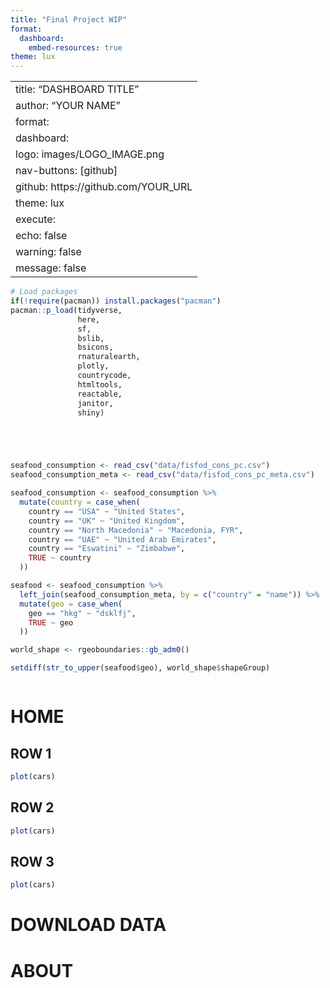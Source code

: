 ```yaml
---
title: "Final Project WIP"
format: 
  dashboard:
    embed-resources: true
theme: lux
---
```


--- 
title: "DASHBOARD TITLE"
author: "YOUR NAME"
format: 
  dashboard:
    logo: images/LOGO_IMAGE.png
    nav-buttons: [github]
    github: https://github.com/YOUR_URL
theme: lux
execute:
  echo: false
  warning: false
  message: false
---

```r
# Load packages 
if(!require(pacman)) install.packages("pacman")
pacman::p_load(tidyverse, 
               here,
               sf,
               bslib, 
               bsicons,
               rnaturalearth, 
               plotly, 
               countrycode, 
               htmltools, 
               reactable,
               janitor,
               shiny)





seafood_consumption <- read_csv("data/fisfod_cons_pc.csv")
seafood_consumption_meta <- read_csv("data/fisfod_cons_pc_meta.csv")

seafood_consumption <- seafood_consumption %>% 
  mutate(country = case_when(
    country == "USA" ~ "United States",
    country == "UK" ~ "United Kingdom",
    country == "North Macedonia" ~ "Macedonia, FYR",
    country == "UAE" ~ "United Arab Emirates",
    country == "Eswatini" ~ "Zimbabwe",
    TRUE ~ country
  ))

seafood <- seafood_consumption %>% 
  left_join(seafood_consumption_meta, by = c("country" = "name")) %>% 
  mutate(geo = case_when(
    geo == "hkg" ~ "dsklfj",
    TRUE ~ geo
  ))

world_shape <- rgeoboundaries::gb_adm0()

setdiff(str_to_upper(seafood$geo), world_shape$shapeGroup)



```








# HOME 

## ROW 1 {height=10%}

```r
plot(cars)
```


## ROW 2 {height=30%}

```r
plot(cars)
```


## ROW 3 {height=60%}

```r
plot(cars)
```


# DOWNLOAD DATA


# ABOUT











